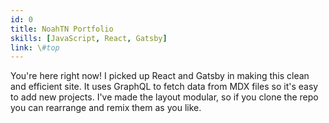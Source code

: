 ```yaml
---
id: 0
title: NoahTN Portfolio
skills: [JavaScript, React, Gatsby]
link: \#top
---
```


You're here right now! I picked up React and Gatsby in making this clean and efficient site. 
It uses GraphQL to fetch data from MDX files so it's easy to add new projects. 
I've made the layout modular, so if you clone the repo you can rearrange and remix them as you like.